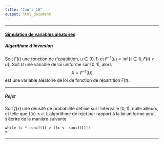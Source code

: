```yaml
--- 
title: "Cours 10"
output: html_document 
---
```


** **

#### [Simulation de variables aléatoires](https://francoio.github.io/)



##### Algorithme d'inversion

Soit $F(t)$ une fonction de r\'epatitition, $u \in (0,1)$ et $F^{-1}(u) = \inf \{ t \in \mathbb{R}, F(t) \geq u \}$. Soit $U$ une variable de loi uniforme sur $(0,1)$, alors
$$
X = F^{-1}(U) 
$$
est une variable aléatoire de loi de fonction de répartition $F(t)$.  
 
 
** **


##### Rejet

Soit $f(x)$ une densité de probabilité définie sur l'intervalle $(0,1)$, nulle ailleurs, et telle que $f(x) \leq c$. L'algorithme de rejet par rapport à la loi uniforme peut s'écrire de la manière suivante 

```
while (c * runif(1) > f(x <- runif(1)))
x
```

 
** **

